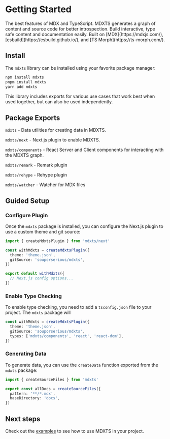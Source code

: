 # Getting Started

<Summary>
  The best features of MDX and TypeScript. MDXTS generates a graph of content
  and source code for better introspection. Build interactive, type safe content
  and documentation easily. Built on [MDX](https://mdxjs.com/),
  [esbuild](https://esbuild.github.io/), and [TS Morph](https://ts-morph.com/).
</Summary>

## Install

The `mdxts` library can be installed using your favorite package manager:

```bash
npm install mdxts
pnpm install mdxts
yarn add mdxts
```

This library includes exports for various use cases that work best when used together, but can also be used independently.

## Package Exports

`mdxts` - Data utilities for creating data in MDXTS.

`mdxts/next` - Next.js plugin to enable MDXTS.

`mdxts/components` - React Server and Client components for interacting with the MDXTS graph.

`mdxts/remark` - Remark plugin

`mdxts/rehype` - Rehype plugin

`mdxts/watcher` - Watcher for MDX files

## Guided Setup

### Configure Plugin

Once the `mdxts` package is installed, you can configure the Next.js plugin to use a custom theme and git source:

```ts filename="next.config.ts"
import { createMdxtsPlugin } from 'mdxts/next'

const withMdxts = createMdxtsPlugin({
  theme: 'theme.json',
  gitSource: 'souporserious/mdxts',
})

export default withMdxts({
  // Next.js config options...
})
```

### Enable Type Checking

To enable type checking, you need to add a `tsconfig.json` file to your project. The `mdxts` package will

```ts filename="next.config.ts"
const withMdxts = createMdxtsPlugin({
  theme: 'theme.json',
  gitSource: 'souporserious/mdxts',
  types: ['mdxts/components', 'react', 'react-dom'],
})
```

### Generating Data

To generate data, you can use the `createData` function exported from the `mdxts` package:

```ts filename="data.ts"
import { createSourceFiles } from 'mdxts'

export const allDocs = createSourceFiles({
  pattern: '**/*.mdx',
  baseDirectory: 'docs',
})
```

## Next steps

Check out the [examples](./examples) to see how to use MDXTS in your project.
